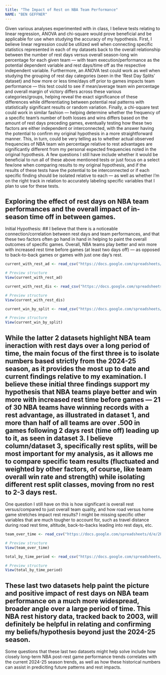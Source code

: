 ```yaml
---
title: "The Impact of Rest on NBA Team Performance"
NAME: "BEN GEFFNER"
---
```


Given various analyses experimented with in class, I believe tests relating to linear regression, ANOVA and chi-square would prove beneficial and be applicable for use when studying the accuracy of my hypothesis. First, I believe linear regression could be utilized well when connecting specific statistics represented in each of my datasets back to the overall relationship between the number of rest days versus overall season-long win percentage for each given team — with team execution/performance as the potential dependent variable and rest days/time off as the respective independent variable. Furthermore, an ANOVA test could work as well when studying the grouping of rest day categories (seen in the 'Rest Day Splits' dataset) and how more or less time/days off prior to games impacts team performance — this test could to see if mean/average team win percentage and overall margin of victory differs across these various categories/groups, helping reveal the exact significance of these differences while differentiating between potential real patterns with statistically significant results or random variation. Finally, a chi-square test could work in similar fashion — helping determine whether the frequency of a specific team's number of both losses and wins differs based on the amount of rest days preceding games, eventually testing how these two factors are either independent or interconnected, with the answer having the potential to confirm my original hypothesis in a more straightforward manner. This, in turn, could be very telling as to whether actual observed frequencies of NBA team win percentage relative to rest advantages are significantly different from my personal expected frequencies noted in the original hypothesis. A few questions I still have include whether it would be beneficial to run all of these above mentioned tests or just focus on a select few/one when comparing results to my original hypothesis, and if the results of these tests have the potential to be interconnected or if each specific finding should be isolated relative to each — as well as whether I'm on the right track in relation to accurately labeling specific variables that I plan to use for these tests.

## Exploring the effect of rest days on NBA team performances and the overall impact of in-season time off in between games.

Initial Hypothesis: 
## I believe that there is a noticeable connection/correlation between rest days and team performances, and that these two factors often go hand in hand in helping to paint the overall outcomes of specific games. Overall, NBA teams play better and win more with increased rest time before games (at least two days off) — as opposed to back-to-back games or games with just one day's rest.

```r
current_with_rest_ad <- read_csv("https://docs.google.com/spreadsheets/d/e/2PACX-1vQMoS7M3DyC3zMLcPNIKftbe4PGtgpYH6GnjSnP2Z_pq4BdGkLC_bCbYrxlVF7wKTfAuAh-Zg_N_4Ry/pub?output=csv")

# Preview structure
View(current_with_rest_ad)
```


```r
current_with_rest_dis <- read_csv("https://docs.google.com/spreadsheets/d/e/2PACX-1vS0bzQtZKkNbFDJm8UfbYv7lrDfkl1LMrC--mLiPX4XJa2OOWFWJp5VzIgcB6ohIvZ0b2uwNgtpB-AA/pub?output=csv")

# Preview structure
View(current_with_rest_dis)
```


```r
current_win_by_split <- read_csv("https://docs.google.com/spreadsheets/d/e/2PACX-1vRhvy8mewisID7_XudWPpibJKdJ25NodqeIew6uUTc8fFa75zeDZix39kzIhLRzZ5jSnL7ocQaWxA17/pub?output=csv")

# Preview structure
View(current_win_by_split)
```
## While the latter 2 datasets highlight NBA team ineraction with rest days over a long period of time, the main focus of the first three is to isolate numbers based strictly from the 2024-25 season, as it provides the most up to date and current findings relative to my examination. I believe these initial three findings support my hypothesis that NBA teams playe better and win more with increased rest time before games — 21 of 30 NBA teams have winning records with a rest advantage, as illustrated in dataset 1, and more than half of all teams are over .500 in games following 2 days rest (time off) leading up to it, as seen in dataset 3. I believe column/dataset 3, specifically rest splits, will be most important for my analysis, as it allows me to compare specific team results (fluctuated and weighted by other factors, of course, like team overall win rate and strength) while isolating different rest split classes, moving from no rest to 2-3 days rest. 

One question I still have on this is how significant is overall rest versus/compared to just overall team quality, and how road versus home game stretches impact rest results? I might be missing specific other variables that are much tougher to account for, such as travel distance during road rest time, altitude, back-to-backs leading into rest days, etc.

```r
team_over_time <- read_csv("https://docs.google.com/spreadsheets/d/e/2PACX-1vSiVEJFX54kzR_PGFXM8ewhYyru-cAZ180ilNIxDBZNr9e6SU6L6wzzG22J74qDv-wAQMuMdhWtkGV9/pub?output=csv")

# Preview structure
View(team_over_time)
```


```r
total_by_time_period <- read_csv("https://docs.google.com/spreadsheets/d/e/2PACX-1vRK56dBfbzYVb8vYiONb9Sf4H1f4jajM393iHDzw_SXNhgGvXyA_VbU4-bmmlzgU6sWsBe13t49-cnf/pub?output=csv")

# Preview structure
View(total_by_time_period)
```

## These last two datasets help paint the picture and positive impact of rest days on NBA team performance on a much more widespread, broader angle over a large period of time. This NBA rest history data, tracked back to 2003, will definitely be helpful in relating and confirming my beliefs/hypothesis beyond just the 2024-25 season.

Some questions that these last two datasets might help solve include how closely long-term NBA post-rest game performance trends correlates with the current 2024-25 season trends, as well as how these historical numbers can assist in prediciting future patterns and rest impacts.
